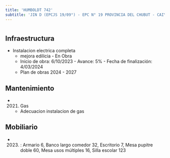 ```yaml
---
title: 'HUMBOLDT 742'
subtitle: 'JIN D (EPCJS 19/09°) - EPC N° 19 PROVINCIA DEL CHUBUT - CAIYJ CHACARITA'
---
```


#
## Infraestructura

* Instalacion electrica completa 
    + mejora edilicia - En Obra 
    + Inicio de obra: 6/10/2023 - Avance: 5% - Fecha de finalización: 4/03/2024 
    + Plan de obras 2024 - 2027 






## Mantenimiento

*  (2021) Gas 
    + Adecuacion instalacion de gas





## Mobiliario

*  (2023) : Armario 6, Banco largo comedor 32, Escritorio 7, Mesa pupitre doble 60, Mesa usos múltiples 16, Silla escolar 123 



